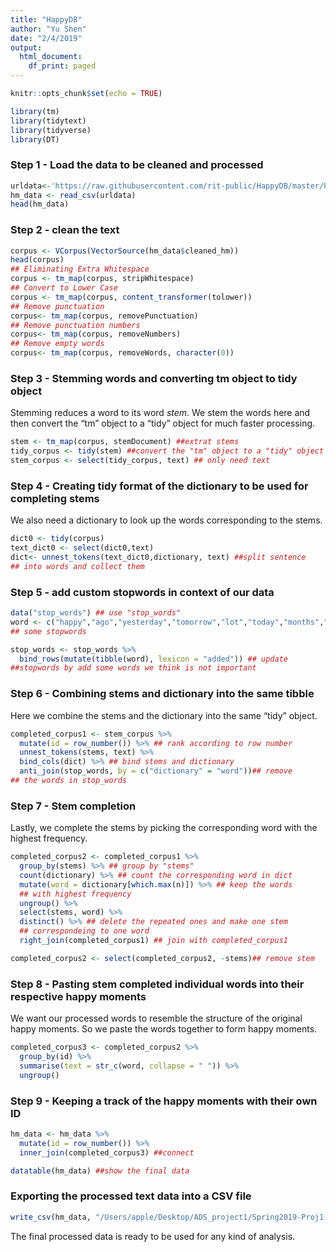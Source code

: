 ```yaml
---
title: "HappyDB"
author: "Yu Shen"
date: "2/4/2019"
output:
  html_document:
    df_print: paged
---
```


```r
knitr::opts_chunk$set(echo = TRUE)
```


```r
library(tm)
library(tidytext)
library(tidyverse)
library(DT)
```

### Step 1 - Load the data to be cleaned and processed

```r
urldata<-'https://raw.githubusercontent.com/rit-public/HappyDB/master/happydb/data/cleaned_hm.csv'
hm_data <- read_csv(urldata)
head(hm_data)
```

### Step 2 - clean the text

```r
corpus <- VCorpus(VectorSource(hm_data$cleaned_hm))
head(corpus)
## Eliminating Extra Whitespace
corpus <- tm_map(corpus, stripWhitespace)
## Convert to Lower Case
corpus <- tm_map(corpus, content_transformer(tolower))
## Remove punctuation
corpus<- tm_map(corpus, removePunctuation)
## Remove punctuation numbers
corpus<- tm_map(corpus, removeNumbers)
## Remove empty words
corpus<- tm_map(corpus, removeWords, character(0))
```

### Step 3 - Stemming words and converting tm object to tidy object

Stemming reduces a word to its word *stem*. We stem the words here and then convert the "tm" object to a "tidy" object for much faster processing.

```r
stem <- tm_map(corpus, stemDocument) ##extrat stems
tidy_corpus <- tidy(stem) ##convert the "tm" object to a "tidy" object for much faster processing
stem_corpus <- select(tidy_corpus, text) ## only need text
```

### Step 4 - Creating tidy format of the dictionary to be used for completing stems

We also need a dictionary to look up the words corresponding to the stems.

```r
dict0 <- tidy(corpus) 
text_dict0 <- select(dict0,text)
dict<- unnest_tokens(text_dict0,dictionary, text) ##split sentence 
## into words and collect them
```

### Step 5 - add custom stopwords in context of our data


```r
data("stop_words") ## use "stop_words"
word <- c("happy","ago","yesterday","tomorrow","lot","today","months","month","happier","happiest","last","week","day","past") ## add 
## some stopwords

stop_words <- stop_words %>%
  bind_rows(mutate(tibble(word), lexicon = "added")) ## update 
##stopwords by add some words we think is not important
```

### Step 6 - Combining stems and dictionary into the same tibble

Here we combine the stems and the dictionary into the same "tidy" object.

```r
completed_corpus1 <- stem_corpus %>%
  mutate(id = row_number()) %>% ## rank according to row number
  unnest_tokens(stems, text) %>%
  bind_cols(dict) %>% ## bind stems and dictionary
  anti_join(stop_words, by = c("dictionary" = "word"))## remove
## the words in stop_words
```

### Step 7 - Stem completion

Lastly, we complete the stems by picking the corresponding word with the highest frequency.

```r
completed_corpus2 <- completed_corpus1 %>%
  group_by(stems) %>% ## group by "stems"
  count(dictionary) %>% ## count the corresponding word in dict
  mutate(word = dictionary[which.max(n)]) %>% ## keep the words
  ## with highest frequency 
  ungroup() %>%
  select(stems, word) %>%
  distinct() %>% ## delete the repeated ones and make one stem
  ## correspondeing to one word
  right_join(completed_corpus1) ## join with completed_corpus1

completed_corpus2 <- select(completed_corpus2, -stems)## remove stem
```

### Step 8 - Pasting stem completed individual words into their respective happy moments

We want our processed words to resemble the structure of the original happy moments. So we paste the words together to form happy moments.

```r
completed_corpus3 <- completed_corpus2 %>%
  group_by(id) %>%
  summarise(text = str_c(word, collapse = " ")) %>%
  ungroup()
```

### Step 9 - Keeping a track of the happy moments with their own ID

```r
hm_data <- hm_data %>%
  mutate(id = row_number()) %>%
  inner_join(completed_corpus3) ##connect 

datatable(hm_data) ##show the final data
```

### Exporting the processed text data into a CSV file

```r
write_csv(hm_data, "/Users/apple/Desktop/ADS_project1/Spring2019-Proj1-yushen0922/output/processed_moments.csv")
```

The final processed data is ready to be used for any kind of analysis.